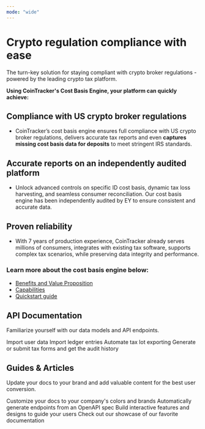 ```yaml
---
mode: "wide"
---
```


# Crypto regulation compliance with ease

The turn-key solution for staying compliant with crypto broker regulations - powered by the leading crypto tax platform.

**Using CoinTracker's Cost Basis Engine, your platform can quickly achieve:**

## **Compliance with US crypto broker regulations**

- CoinTracker’s cost basis engine ensures full compliance with US crypto broker regulations, delivers accurate tax reports and even **captures missing cost basis data for deposits** to meet stringent IRS standards.

## **Accurate reports on an independently audited platform**

- Unlock advanced controls on specific ID cost basis, dynamic tax loss harvesting, and seamless consumer reconciliation. Our cost basis engine has been independently audited by EY to ensure consistent and accurate data.

## **Proven reliability**

- With 7 years of production experience, CoinTracker already serves millions of consumers, integrates with existing tax software, supports complex tax scenarios, while preserving data integrity and performance.

### Learn more about the cost basis engine below:

- [Benefits and Value Proposition](https://cointracker.mintlify.app/features)
- [Capabilities](https://cointracker.mintlify.app/capabilities)
- [Quickstart guide](https://cointracker.mintlify.app/quickstart)

## API Documentation

Familiarize yourself with our data models and API endpoints.

<CardGroup cols="2">
  <Card title="User Imports" icon="pen-to-square" href="https://mintlify.com/docs/quickstart">
    Import user data
  </Card>
  <Card title="Ledger Entries" icon="image" href="https://mintlify.com/docs/development">
    Import ledger entries
  </Card>
  <Card title="Tax Lots" icon="sparkles">
    Automate tax lot exporting
  </Card>
  <Card title="Tax Forms & Audit History" icon="sparkles">
    Generate or submit tax forms and get the audit history
  </Card>
</CardGroup>

## Guides & Articles

Update your docs to your brand and add valuable content for the best user conversion.

<CardGroup cols="2">
  <Card title="Customize Style" icon="palette" href="https://mintlify.com/docs/settings/global">
    Customize your docs to your company's colors and brands
  </Card>
  <Card title="Reference APIs" icon="code" href="https://mintlify.com/docs/api-playground/openapi">
    Automatically generate endpoints from an OpenAPI spec
  </Card>
  <Card title="Add Components" icon="screwdriver-wrench" href="https://mintlify.com/docs/content/components/accordions">
    Build interactive features and designs to guide your users
  </Card>
  <Card title="Get Inspiration" icon="stars" href="https://mintlify.com/customers">
    Check out our showcase of our favorite documentation
  </Card>
</CardGroup>